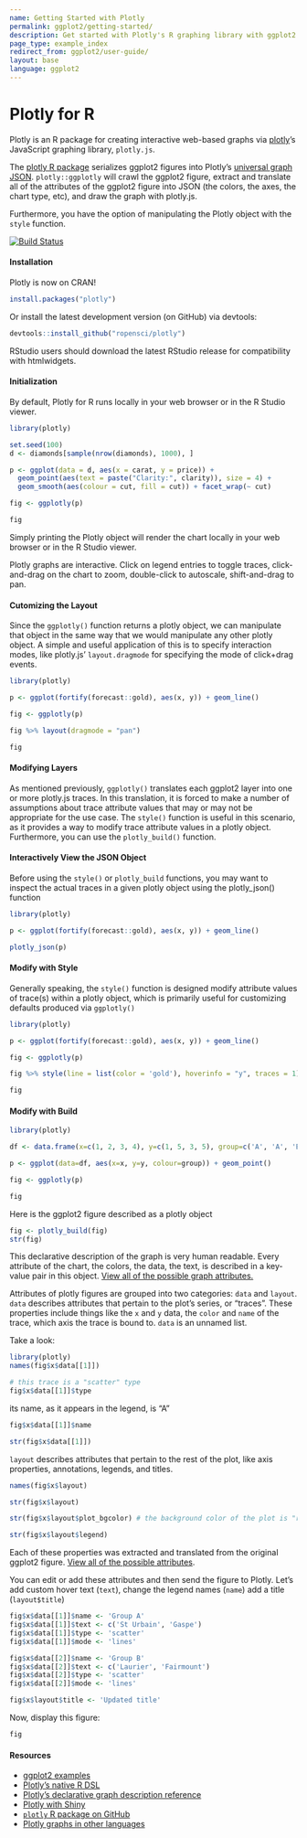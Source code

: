 ```yaml
---
name: Getting Started with Plotly
permalink: ggplot2/getting-started/
description: Get started with Plotly's R graphing library with ggplot2 to make interactive, publication-quality graphs online.
page_type: example_index
redirect_from: ggplot2/user-guide/
layout: base
language: ggplot2
---
```

# Plotly for R

Plotly is an R package for creating interactive web-based graphs via [plotly](https://plot.ly/)'s JavaScript graphing library, `plotly.js`.

The [plotly R package](https://github.com/ropensci/plotly) serializes ggplot2 figures into Plotly's <a target="_blank" href="http://help.plot.ly/json-chart-schema/">universal graph JSON</a>. `plotly::ggplotly` will crawl the ggplot2 figure, extract and translate all of the attributes of the ggplot2 figure into JSON (the colors, the axes, the chart type, etc), and draw the graph with plotly.js. 

Furthermore, you have the option of manipulating the Plotly object with the `style` function.

<a href="https://travis-ci.org/ropensci/plotly">
    <img alt="Build Status" style="margin: 0;" src="https://travis-ci.org/ropensci/plotly.png?branch=master">
</a>

#### Installation

Plotly is now on CRAN!


```r
install.packages("plotly")
```

Or install the latest development version (on GitHub) via devtools:


```r
devtools::install_github("ropensci/plotly")
```

RStudio users should download the latest RStudio release for compatibility with htmlwidgets.

#### Initialization

By default, Plotly for R runs locally in your web browser or in the R Studio viewer.


```r
library(plotly)

set.seed(100)
d <- diamonds[sample(nrow(diamonds), 1000), ]

p <- ggplot(data = d, aes(x = carat, y = price)) +
  geom_point(aes(text = paste("Clarity:", clarity)), size = 4) +
  geom_smooth(aes(colour = cut, fill = cut)) + facet_wrap(~ cut)

fig <- ggplotly(p)

fig
```

Simply printing the Plotly object will render the chart locally in your web browser or in the R Studio viewer.

Plotly graphs are interactive. Click on legend entries to toggle traces, click-and-drag on the chart to zoom, double-click to autoscale, shift-and-drag to pan.

#### Cutomizing the Layout

Since the `ggplotly()` function returns a plotly object, we can manipulate that object in the same way that we would manipulate any other plotly object. A simple and useful application of this is to specify interaction modes, like plotly.js' `layout.dragmode` for specifying the mode of click+drag events.



```r
library(plotly)

p <- ggplot(fortify(forecast::gold), aes(x, y)) + geom_line()

fig <- ggplotly(p)

fig %>% layout(dragmode = "pan")

fig
```

#### Modifying Layers

As mentioned previously, `ggplotly()` translates each ggplot2 layer into one or more plotly.js traces. In this translation, it is forced to make a number of assumptions about trace attribute values that may or may not be appropriate for the use case. The `style()` function is useful in this scenario, as it provides a way to modify trace attribute values in a plotly object. Furthermore, you can use the `plotly_build()` function.

#### Interactively View the JSON Object

Before using the `style()` or `plotly_build` functions, you may want to inspect the actual traces in a given plotly object using the plotly_json() function


```r
library(plotly)

p <- ggplot(fortify(forecast::gold), aes(x, y)) + geom_line()

plotly_json(p)
```


#### Modify with Style

Generally speaking, the `style()` function is designed modify attribute values of trace(s) within a plotly object, which is primarily useful for customizing defaults produced via `ggplotly()`


```r
library(plotly)

p <- ggplot(fortify(forecast::gold), aes(x, y)) + geom_line()

fig <- ggplotly(p)

fig %>% style(line = list(color = 'gold'), hoverinfo = "y", traces = 1)

fig
```

#### Modify with Build


```r
library(plotly)

df <- data.frame(x=c(1, 2, 3, 4), y=c(1, 5, 3, 5), group=c('A', 'A', 'B', 'B'))

p <- ggplot(data=df, aes(x=x, y=y, colour=group)) + geom_point()

fig <- ggplotly(p)

fig
```

Here is the ggplot2 figure described as a plotly object


```r
fig <- plotly_build(fig)
str(fig)
```

This declarative description of the graph is very human readable. Every attribute of the chart, the colors, the data, the text, is described in a key-value pair in this object. [View all of the possible graph attributes.](https://plot.ly/r/reference)

Attributes of plotly figures are grouped into two categories: `data` and `layout`. `data` describes attributes that pertain to the plot's series, or "traces". These properties include things like the `x` and `y` data, the `color` and `name` of the trace, which axis the trace is bound to. `data` is an unnamed list.

Take a look:


```r
library(plotly)
names(fig$x$data[[1]])
```

```r

# this trace is a "scatter" type
fig$x$data[[1]]$type
```

its name, as it appears in the legend, is "A"


```r
fig$x$data[[1]]$name
```

```r
str(fig$x$data[[1]])
```

`layout` describes attributes that pertain to the rest of the plot, like axis properties, annotations, legends, and titles.


```r

names(fig$x$layout)
```

```r
str(fig$x$layout)
```

```r
str(fig$x$layout$plot_bgcolor) # the background color of the plot is "rgb(229,229,229)"
```

```r
str(fig$x$layout$legend)
```

Each of these properties was extracted and translated from the original ggplot2 figure. [View all of the possible attributes](https://plot.ly/r/reference).

You can edit or add these attributes and then send the figure to Plotly. Let's add custom hover text (`text`), change the legend names (`name`) add a title (`layout$title`)


```r
fig$x$data[[1]]$name <- 'Group A'
fig$x$data[[1]]$text <- c('St Urbain', 'Gaspe')
fig$x$data[[1]]$type <- 'scatter'
fig$x$data[[1]]$mode <- 'lines'

fig$x$data[[2]]$name <- 'Group B'
fig$x$data[[2]]$text <- c('Laurier', 'Fairmount')
fig$x$data[[2]]$type <- 'scatter'
fig$x$data[[2]]$mode <- 'lines'

fig$x$layout$title <- 'Updated title'
```

Now, display this figure: 


```r
fig
```

#### Resources

- [ggplot2 examples](https://plot.ly/ggplot2)
- [Plotly's native R DSL](https://plot.ly/r)
- [Plotly's declarative graph description reference](https://plot.ly/r/reference)
- [Plotly with Shiny](https://plot.ly/r/shiny-tutorial)
- [`plotly` R package on GitHub](https://github.com/ropensci/plotly)
- [Plotly graphs in other languages](https://plot.ly/api)
